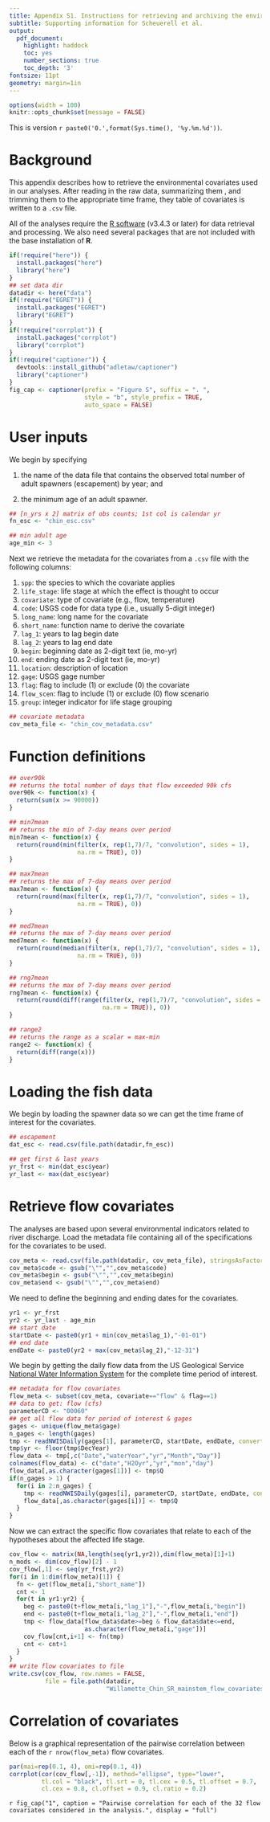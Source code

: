 ```yaml
---
title: Appendix S1. Instructions for retrieving and archiving the environmental covariates.
subtitle: Supporting information for Scheuerell et al.
output:
  pdf_document:
    highlight: haddock
    toc: yes
    number_sections: true
    toc_depth: '3'
fontsize: 11pt
geometry: margin=1in
---
```


```r
options(width = 100)
knitr::opts_chunk$set(message = FALSE)
```

\vspace{0.2in}

This is version `r paste0('0.',format(Sys.time(), '%y.%m.%d'))`.

# Background

This appendix describes how to retrieve the environmental covariates used in our analyses. After reading in the raw data, summarizing them , and trimming them to the appropriate time frame, they table of covariates is written to a `.csv` file.

All of the analyses require the [R software](https://cran.r-project.org/) (v3.4.3 or later) for data retrieval and processing. We also need several packages that are not included with the base installation of __R__.

```r
if(!require("here")) {
  install.packages("here")
  library("here")
}
## set data dir
datadir <- here("data")
if(!require("EGRET")) {
  install.packages("EGRET")
  library("EGRET")
}
if(!require("corrplot")) {
  install.packages("corrplot")
  library("corrplot")
}
if(!require("captioner")) {
  devtools::install_github("adletaw/captioner")
  library("captioner")
}
fig_cap <- captioner(prefix = "Figure S", suffix = ". ",
                     style = "b", style_prefix = TRUE,
                     auto_space = FALSE)
```

# User inputs

We begin by specifying

1. the name of the data file that contains the observed total number of adult spawners (escapement) by year; and

2. the minimum age of an adult spawner.
 
```r
## [n_yrs x 2] matrix of obs counts; 1st col is calendar yr
fn_esc <- "chin_esc.csv"

## min adult age
age_min <- 3
```

Next we retrieve the metadata for the covariates from a `.csv` file with the following columns:

1. `spp`: the species to which the covariate applies
2. `life_stage`: life stage at which the effect is thought to occur
3. `covariate`: type of covariate (e.g., flow, temperature)
4. `code`: USGS code for data type (i.e., usually 5-digit integer)
5. `long_name`: long name for the covariate
6. `short_name`: function name to derive the covariate
7. `lag_1`: years to lag begin date
8. `lag_2`: years to lag end date
9. `begin`: beginning date as 2-digit text (ie, mo-yr)
10. `end`: ending date as 2-digit text (ie, mo-yr)
11. `location`: description of location
12. `gage`: USGS gage number
13. `flag`: flag to include (1) or exclude (0) the covariate
14. `flow_scen`: flag to include (1) or exclude (0) flow scenario
15. `group`: integer indicator for life stage grouping

```r
## covariate metadata
cov_meta_file <- "chin_cov_metadata.csv"
```


# Function definitions

```r
## over90k
## returns the total number of days that flow exceeded 90k cfs
over90k <- function(x) {
  return(sum(x >= 90000))
}

## min7mean
## returns the min of 7-day means over period
min7mean <- function(x) {
  return(round(min(filter(x, rep(1,7)/7, "convolution", sides = 1),
                   na.rm = TRUE), 0))
}

## max7mean
## returns the max of 7-day means over period
max7mean <- function(x) {
  return(round(max(filter(x, rep(1,7)/7, "convolution", sides = 1),
                   na.rm = TRUE), 0))
}

## med7mean
## returns the max of 7-day means over period
med7mean <- function(x) {
  return(round(median(filter(x, rep(1,7)/7, "convolution", sides = 1),
                   na.rm = TRUE), 0))
}

## rng7mean
## returns the max of 7-day means over period
rng7mean <- function(x) {
  return(round(diff(range(filter(x, rep(1,7)/7, "convolution", sides = 1),
                          na.rm = TRUE)), 0))
}

## range2
## returns the range as a scalar = max-min
range2 <- function(x) {
  return(diff(range(x)))
}
```


# Loading the fish data

We begin by loading the spawner data so we can get the time frame of interest for the covariates.

```r
## escapement
dat_esc <- read.csv(file.path(datadir,fn_esc))

## get first & last years
yr_frst <- min(dat_esc$year)
yr_last <- max(dat_esc$year)
```

# Retrieve flow covariates

The analyses are based upon several environmental indicators related to river discharge. Load the metadata file containing all of the specifications for the covariates to be used.

```r
cov_meta <- read.csv(file.path(datadir, cov_meta_file), stringsAsFactors = FALSE)
cov_meta$code <- gsub("\"","",cov_meta$code)
cov_meta$begin <- gsub("\"","",cov_meta$begin)
cov_meta$end <- gsub("\"","",cov_meta$end)
```

We need to define the beginning and ending dates for the covariates.

```r
yr1 <- yr_frst
yr2 <- yr_last - age_min
## start date
startDate <- paste0(yr1 + min(cov_meta$lag_1),"-01-01")
## end date
endDate <- paste0(yr2 + max(cov_meta$lag_2),"-12-31")
```

We begin by getting the daily flow data from the US Geological Service [National Water Information System](http://waterdata.usgs.gov/nwis) for the complete time period of interest.

```r
## metadata for flow covariates
flow_meta <- subset(cov_meta, covariate=="flow" & flag==1)
## data to get: flow (cfs)
parameterCD <- "00060"
## get all flow data for period of interest & gages
gages <- unique(flow_meta$gage)
n_gages <- length(gages)
tmp <- readNWISDaily(gages[1], parameterCD, startDate, endDate, convert=FALSE)
tmp$yr <- floor(tmp$DecYear)
flow_data <- tmp[,c("Date","waterYear","yr","Month","Day")]
colnames(flow_data) <- c("date","H2Oyr","yr","mon","day")
flow_data[,as.character(gages[1])] <- tmp$Q
if(n_gages > 1) {
  for(i in 2:n_gages) {
    tmp <- readNWISDaily(gages[i], parameterCD, startDate, endDate, convert=FALSE)
    flow_data[,as.character(gages[i])] <- tmp$Q
  }
}
```

Now we can extract the specific flow covariates that relate to each of the hypotheses about the affected life stage.

```r
cov_flow <- matrix(NA,length(seq(yr1,yr2)),dim(flow_meta)[1]+1)
n_mods <- dim(cov_flow)[2] - 1
cov_flow[,1] <- seq(yr_frst,yr2)
for(i in 1:dim(flow_meta)[1]) {
  fn <- get(flow_meta[i,"short_name"])
  cnt <- 1
  for(t in yr1:yr2) {
    beg <- paste0(t+flow_meta[i,"lag_1"],"-",flow_meta[i,"begin"])
    end <- paste0(t+flow_meta[i,"lag_2"],"-",flow_meta[i,"end"])
    tmp <- flow_data[flow_data$date>=beg & flow_data$date<=end,
                     as.character(flow_meta[i,"gage"])]
    cov_flow[cnt,i+1] <- fn(tmp)
    cnt <- cnt+1
  }
}
## write flow covariates to file
write.csv(cov_flow, row.names = FALSE,
          file = file.path(datadir,
                           "Willamette_Chin_SR_mainstem_flow_covariates.csv"))
```

# Correlation of covariates

Below is a graphical representation of the pairwise correlation between each of the `r nrow(flow_meta)` flow covariates.

```r
par(mai=rep(0.1, 4), omi=rep(0.1, 4))
corrplot(cor(cov_flow[,-1]), method="ellipse", type="lower",
         tl.col = "black", tl.srt = 0, tl.cex = 0.5, tl.offset = 0.7,
         cl.cex = 0.8, cl.offset = 0.9, cl.ratio = 0.2)
```

`r fig_cap("1", caption = "Pairwise correlation for each of the 32 flow covariates considered in the analysis.", display = "full")`

